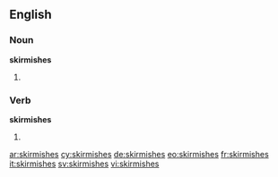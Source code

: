 ==English==

===Noun===
'''skirmishes'''

# {{plural of|skirmish}}

===Verb===
'''skirmishes'''

# {{third-person singular of|skirmish}}

[[ar:skirmishes]]
[[cy:skirmishes]]
[[de:skirmishes]]
[[eo:skirmishes]]
[[fr:skirmishes]]
[[it:skirmishes]]
[[sv:skirmishes]]
[[vi:skirmishes]]